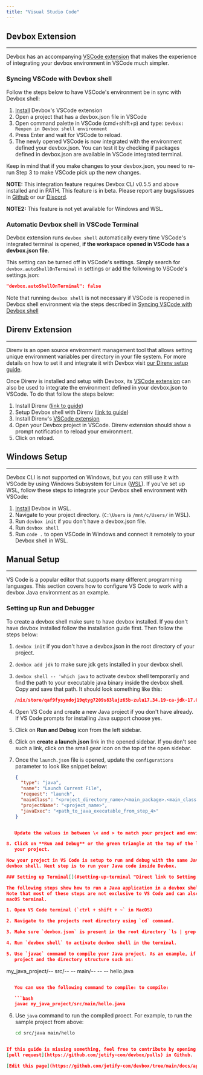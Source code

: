 ```yaml
---
title: "Visual Studio Code"
---
```


## Devbox Extension[​](#devbox-extension "Direct link to Devbox Extension")

---

Devbox has an accompanying [VSCode extension](vscode:extension/jetify-com.devbox) that makes the
experience of integrating your devbox environment in VSCode much simpler.

### Syncing VSCode with Devbox shell[​](#syncing-vscode-with-devbox-shell "Direct link to Syncing VSCode with Devbox shell")

Follow the steps below to have VSCode's environment be in sync with Devbox shell:

1. [Install](vscode:extension/jetify-com.devbox) Devbox's VSCode extension
2. Open a project that has a devbox.json file in VSCode
3. Open command palette in VSCode (cmd+shift+p) and type:
   `Devbox: Reopen in Devbox shell environment`
4. Press Enter and wait for VSCode to reload.
5. The newly opened VSCode is now integrated with the environment defined your devbox.json. You can
   test it by checking if packages defined in devbox.json are available in VSCode integrated
   terminal.

Keep in mind that if you make changes to your devbox.json, you need to re-run Step 3 to make VSCode
pick up the new changes.

**NOTE:** This integration feature requires Devbox CLI v0.5.5 and above installed and in PATH. This
feature is in beta. Please report any bugs/issues in [Github](https://github.com/jetify-com/devbox)
or our [Discord](https://discord.gg/jetify).

**NOTE2:** This feature is not yet available for Windows and WSL.

### Automatic Devbox shell in VSCode Terminal[​](#automatic-devbox-shell-in-vscode-terminal "Direct link to Automatic Devbox shell in VSCode Terminal")

Devbox extension runs `devbox shell` automatically every time VSCode's integrated terminal is
opened, **if the workspace opened in VSCode has a devbox.json file**.

This setting can be turned off in VSCode's settings. Simply search for `devbox.autoShellOnTerminal`
in settings or add the following to VSCode's settings.json:

```json
"devbox.autoShellOnTerminal": false
```

Note that running `devbox shell` is not necessary if VSCode is reopened in Devbox shell environment
via the steps described in [Syncing VSCode with Devbox shell](#syncing-vscode-with-devbox-shell)

## Direnv Extension[​](#direnv-extension "Direct link to Direnv Extension")

---

Direnv is an open source environment management tool that allows setting unique environment
variables per directory in your file system. For more details on how to set it and integrate it with
Devbox visit [our Direnv setup guide](/docs/devbox/ide-configuration/direnv/).

Once Direnv is installed and setup with Devbox, its [VSCode extension](vscode:extension/mkhl.direnv)
can also be used to integrate the environment defined in your devbox.json to VSCode. To do that
follow the steps below:

1. Install Direnv ([link to guide](https://direnv.net/#basic-installation))
2. Setup Devbox shell with Direnv
   ([link to guide](/docs/devbox/ide-configuration/direnv/#setting-up-devbox-shell-and-direnv))
3. Install Direnv's [VSCode extension](vscode:extension/mkhl.direnv)
4. Open your Devbox project in VSCode. Direnv extension should show a prompt notification to reload
   your environment.
5. Click on reload.

## Windows Setup[​](#windows-setup "Direct link to Windows Setup")

---

Devbox CLI is not supported on Windows, but you can still use it with VSCode by using Windows
Subsystem for Linux ([WSL](https://learn.microsoft.com/en-us/windows/wsl/install)). If you've set up
WSL, follow these steps to integrate your Devbox shell environment with VSCode:

1. [Install](https://www.jetify.com/docs/devbox/installing-devbox/) Devbox in WSL.
2. Navigate to your project directory. (`C:\Users` is `/mnt/c/Users/` in WSL).
3. Run `devbox init` if you don't have a devbox.json file.
4. Run `devbox shell`
5. Run `code .` to open VSCode in Windows and connect it remotely to your Devbox shell in WSL.

## Manual Setup[​](#manual-setup "Direct link to Manual Setup")

---

VS Code is a popular editor that supports many different programming languages. This section covers
how to configure VS Code to work with a devbox Java environment as an example.

### Setting up Run and Debugger[​](#setting-up-run-and-debugger "Direct link to Setting up Run and Debugger")

To create a devbox shell make sure to have devbox installed. If you don't have devbox installed
follow the installation guide first. Then follow the steps below:

1. `devbox init` if you don't have a devbox.json in the root directory of your project.

2. `devbox add jdk` to make sure jdk gets installed in your devbox shell.

3. `devbox shell -- 'which java` to activate devbox shell temporarily and find the path to your
   executable java binary inside the devbox shell. Copy and save that path. It should look something
   like this:

```json
   /nix/store/qaf9fysymdoj19qtyg7209s83lajz65b-zulu17.34.19-ca-jdk-17.0.3/bin/java
   ```

4. Open VS Code and create a new Java project if you don't have already. If VS Code prompts for
   installing Java support choose yes.

5. Click on **Run and Debug** icon from the left sidebar.

6. Click on **create a launch.json** link in the opened sidebar. If you don't see such a link, click
   on the small gear icon on the top of the open sidebar.

7. Once the `launch.json` file is opened, update the `configurations` parameter to look like snippet
   below:

   ```json
   {
     "type": "java",
     "name": "Launch Current File",
     "request": "launch",
     "mainClass": "<project_directory_name>/<main_package>.<main_class>",
     "projectName": "<project_name>",
     "javaExec": "<path_to_java_executable_from_step_4>"
   }
```json

   Update the values in between \< and > to match your project and environment.

8. Click on **Run and Debug** or the green triangle at the top of the left sidebar to run and debug
   your project.

Now your project in VS Code is setup to run and debug with the same Java that is installed in your
devbox shell. Next step is to run your Java code inside Devbox.

### Setting up Terminal[​](#setting-up-terminal "Direct link to Setting up Terminal")

The following steps show how to run a Java application in a devbox shell using the VS Code terminal.
Note that most of these steps are not exclusive to VS Code and can also be used in any Linux or
macOS terminal.

1. Open VS Code terminal (`ctrl + shift + ~` in MacOS)

2. Navigate to the projects root directory using `cd` command.

3. Make sure `devbox.json` is present in the root directory `ls | grep devbox.json`

4. Run `devbox shell` to activate devbox shell in the terminal.

5. Use `javac` command to compile your Java project. As an example, if you have a simple hello world
   project and the directory structure such as:

   ```
   my_java_project/-- src/-- -- main/-- -- -- hello.java
```json

   You can use the following command to compile: to compile:

   ```bash
   javac my_java_project/src/main/hello.java
   ```

6. Use `java` command to run the compiled proect. For example, to run the sample project from above:

   ```bash
   cd src/java main/hello
```json

If this guide is missing something, feel free to contribute by opening a
[pull request](https://github.com/jetify-com/devbox/pulls) in Github.

[Edit this page](https://github.com/jetify-com/devbox/tree/main/docs/app/docs/ide-configuration/vscode.md)
